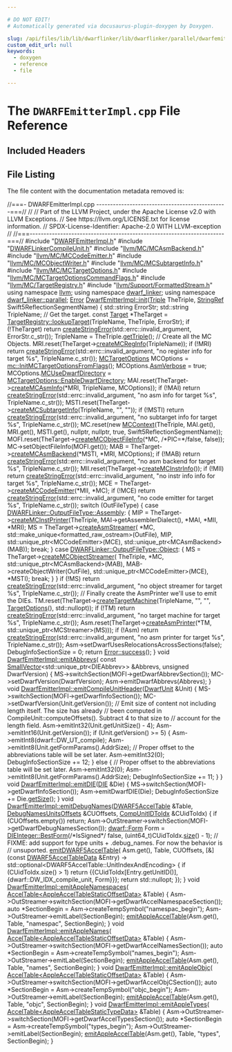 ```yaml
---

# DO NOT EDIT!
# Automatically generated via docusaurus-plugin-doxygen by Doxygen.

slug: /api/files/lib/lib/dwarflinker/lib/dwarflinker/parallel/dwarfemitterimpl-cpp
custom_edit_url: null
keywords:
  - doxygen
  - reference
  - file

---
```





# The `DWARFEmitterImpl.cpp` File Reference

<DoxygenPage pluginConfig={pluginConfig}>



## Included Headers

<IncludesList>
<IncludesListItem
  filePath="DWARFEmitterImpl.h"
  permalink="/docs/api/files/lib/lib/dwarflinker/lib/dwarflinker/parallel/dwarfemitterimpl-h"
  isLocal="true" />
<IncludesListItem
  filePath="DWARFLinkerCompileUnit.h"
  permalink="/docs/api/files/lib/lib/dwarflinker/lib/dwarflinker/parallel/dwarflinkercompileunit-h"
  isLocal="true" />
<IncludesListItem
  filePath="llvm/MC/MCAsmBackend.h"
  permalink="/docs/api/files/include/include/llvm/include/llvm/mc/mcasmbackend-h"
  isLocal="true" />
<IncludesListItem
  filePath="llvm/MC/MCCodeEmitter.h"
  permalink="/docs/api/files/include/include/llvm/include/llvm/mc/mccodeemitter-h"
  isLocal="true" />
<IncludesListItem
  filePath="llvm/MC/MCObjectWriter.h"
  permalink="/docs/api/files/include/include/llvm/include/llvm/mc/mcobjectwriter-h"
  isLocal="true" />
<IncludesListItem
  filePath="llvm/MC/MCSubtargetInfo.h"
  permalink="/docs/api/files/include/include/llvm/include/llvm/mc/mcsubtargetinfo-h"
  isLocal="true" />
<IncludesListItem
  filePath="llvm/MC/MCTargetOptions.h"
  permalink="/docs/api/files/include/include/llvm/include/llvm/mc/mctargetoptions-h"
  isLocal="true" />
<IncludesListItem
  filePath="llvm/MC/MCTargetOptionsCommandFlags.h"
  permalink="/docs/api/files/include/include/llvm/include/llvm/mc/mctargetoptionscommandflags-h"
  isLocal="true" />
<IncludesListItem
  filePath="llvm/MC/TargetRegistry.h"
  permalink="/docs/api/files/include/include/llvm/include/llvm/mc/targetregistry-h"
  isLocal="true" />
<IncludesListItem
  filePath="llvm/Support/FormattedStream.h"
  permalink="/docs/api/files/include/include/llvm/include/llvm/support/formattedstream-h"
  isLocal="true" />
</IncludesList>


## File Listing

The file content with the documentation metadata removed is:

<ProgramListing>

<Link id="l00001" /><CodeLine lineNumber="1"><Highlight kind="comment">//===- DWARFEmitterImpl.cpp -----------------------------------------------===//</Highlight><Highlight kind="normal"></Highlight></CodeLine>
<Link id="l00002" /><CodeLine lineNumber="2"><Highlight kind="normal"></Highlight><Highlight kind="comment">//</Highlight><Highlight kind="normal"></Highlight></CodeLine>
<Link id="l00003" /><CodeLine lineNumber="3"><Highlight kind="normal"></Highlight><Highlight kind="comment">// Part of the LLVM Project, under the Apache License v2.0 with LLVM Exceptions.</Highlight><Highlight kind="normal"></Highlight></CodeLine>
<Link id="l00004" /><CodeLine lineNumber="4"><Highlight kind="normal"></Highlight><Highlight kind="comment">// See https://llvm.org/LICENSE.txt for license information.</Highlight><Highlight kind="normal"></Highlight></CodeLine>
<Link id="l00005" /><CodeLine lineNumber="5"><Highlight kind="normal"></Highlight><Highlight kind="comment">// SPDX-License-Identifier: Apache-2.0 WITH LLVM-exception</Highlight><Highlight kind="normal"></Highlight></CodeLine>
<Link id="l00006" /><CodeLine lineNumber="6"><Highlight kind="normal"></Highlight><Highlight kind="comment">//</Highlight><Highlight kind="normal"></Highlight></CodeLine>
<Link id="l00007" /><CodeLine lineNumber="7"><Highlight kind="normal"></Highlight><Highlight kind="comment">//===----------------------------------------------------------------------===//</Highlight><Highlight kind="normal"></Highlight></CodeLine>
<Link id="l00008" /><CodeLine lineNumber="8"><Highlight kind="normal"></Highlight></CodeLine>
<Link id="l00009" /><CodeLine lineNumber="9"><Highlight kind="normal"></Highlight><Highlight kind="preprocessor">#include &quot;<a href="/docs/api/files/lib/lib/dwarflinker/lib/dwarflinker/parallel/dwarfemitterimpl-h">DWARFEmitterImpl.h</a>&quot;</Highlight><Highlight kind="normal"></Highlight></CodeLine>
<Link id="l00010" /><CodeLine lineNumber="10"><Highlight kind="normal"></Highlight><Highlight kind="preprocessor">#include &quot;<a href="/docs/api/files/lib/lib/dwarflinker/lib/dwarflinker/parallel/dwarflinkercompileunit-h">DWARFLinkerCompileUnit.h</a>&quot;</Highlight><Highlight kind="normal"></Highlight></CodeLine>
<Link id="l00011" /><CodeLine lineNumber="11"><Highlight kind="normal"></Highlight><Highlight kind="preprocessor">#include &quot;<a href="/docs/api/files/include/include/llvm/include/llvm/mc/mcasmbackend-h">llvm/MC/MCAsmBackend.h</a>&quot;</Highlight><Highlight kind="normal"></Highlight></CodeLine>
<Link id="l00012" /><CodeLine lineNumber="12"><Highlight kind="normal"></Highlight><Highlight kind="preprocessor">#include &quot;<a href="/docs/api/files/include/include/llvm/include/llvm/mc/mccodeemitter-h">llvm/MC/MCCodeEmitter.h</a>&quot;</Highlight><Highlight kind="normal"></Highlight></CodeLine>
<Link id="l00013" /><CodeLine lineNumber="13"><Highlight kind="normal"></Highlight><Highlight kind="preprocessor">#include &quot;<a href="/docs/api/files/include/include/llvm/include/llvm/mc/mcobjectwriter-h">llvm/MC/MCObjectWriter.h</a>&quot;</Highlight><Highlight kind="normal"></Highlight></CodeLine>
<Link id="l00014" /><CodeLine lineNumber="14"><Highlight kind="normal"></Highlight><Highlight kind="preprocessor">#include &quot;<a href="/docs/api/files/include/include/llvm/include/llvm/mc/mcsubtargetinfo-h">llvm/MC/MCSubtargetInfo.h</a>&quot;</Highlight><Highlight kind="normal"></Highlight></CodeLine>
<Link id="l00015" /><CodeLine lineNumber="15"><Highlight kind="normal"></Highlight><Highlight kind="preprocessor">#include &quot;<a href="/docs/api/files/include/include/llvm/include/llvm/mc/mctargetoptions-h">llvm/MC/MCTargetOptions.h</a>&quot;</Highlight><Highlight kind="normal"></Highlight></CodeLine>
<Link id="l00016" /><CodeLine lineNumber="16"><Highlight kind="normal"></Highlight><Highlight kind="preprocessor">#include &quot;<a href="/docs/api/files/include/include/llvm/include/llvm/mc/mctargetoptionscommandflags-h">llvm/MC/MCTargetOptionsCommandFlags.h</a>&quot;</Highlight><Highlight kind="normal"></Highlight></CodeLine>
<Link id="l00017" /><CodeLine lineNumber="17"><Highlight kind="normal"></Highlight><Highlight kind="preprocessor">#include &quot;<a href="/docs/api/files/include/include/llvm/include/llvm/mc/targetregistry-h">llvm/MC/TargetRegistry.h</a>&quot;</Highlight><Highlight kind="normal"></Highlight></CodeLine>
<Link id="l00018" /><CodeLine lineNumber="18"><Highlight kind="normal"></Highlight><Highlight kind="preprocessor">#include &quot;<a href="/docs/api/files/include/include/llvm/include/llvm/support/formattedstream-h">llvm/Support/FormattedStream.h</a>&quot;</Highlight><Highlight kind="normal"></Highlight></CodeLine>
<Link id="l00019" /><CodeLine lineNumber="19"><Highlight kind="normal"></Highlight></CodeLine>
<Link id="l00020" /><CodeLine lineNumber="20"><Highlight kind="normal"></Highlight><Highlight kind="keyword">using namespace </Highlight><Highlight kind="normal"><a href="/docs/api/namespaces/llvm">llvm</a>;</Highlight></CodeLine>
<Link id="l00021" /><CodeLine lineNumber="21"><Highlight kind="normal"></Highlight><Highlight kind="keyword">using namespace </Highlight><Highlight kind="normal"><a href="/docs/api/namespaces/llvm/dwarf-linker">dwarf&#95;linker</a>;</Highlight></CodeLine>
<Link id="l00022" /><CodeLine lineNumber="22"><Highlight kind="normal"></Highlight><Highlight kind="keyword">using namespace </Highlight><Highlight kind="normal"><a href="/docs/api/namespaces/llvm/dwarf-linker/parallel">dwarf&#95;linker::parallel</a>;</Highlight></CodeLine>
<Link id="l00023" /><CodeLine lineNumber="23"><Highlight kind="normal"></Highlight></CodeLine>
<Link id="l00024" /><CodeLine lineNumber="24" lineLink="/docs/api/classes/llvm/dwarf-linker/parallel/dwarfemitterimpl/#a66fa607c96a11d3a9e973d33e733ac37"><Highlight kind="normal"><a href="/docs/api/classes/llvm/error">Error</a> <a href="/docs/api/classes/llvm/dwarf-linker/parallel/dwarfemitterimpl/#a66fa607c96a11d3a9e973d33e733ac37">DwarfEmitterImpl::init</a>(<a href="/docs/api/classes/llvm/triple">Triple</a> TheTriple,</Highlight></CodeLine>
<Link id="l00025" /><CodeLine lineNumber="25"><Highlight kind="normal">                             <a href="/docs/api/classes/llvm/stringref">StringRef</a> Swift5ReflectionSegmentName) &#123;</Highlight></CodeLine>
<Link id="l00026" /><CodeLine lineNumber="26"><Highlight kind="normal">  std::string ErrorStr;</Highlight></CodeLine>
<Link id="l00027" /><CodeLine lineNumber="27"><Highlight kind="normal">  std::string TripleName;</Highlight></CodeLine>
<Link id="l00028" /><CodeLine lineNumber="28"><Highlight kind="normal"></Highlight></CodeLine>
<Link id="l00029" /><CodeLine lineNumber="29"><Highlight kind="normal">  </Highlight><Highlight kind="comment">// Get the target.</Highlight><Highlight kind="normal"></Highlight></CodeLine>
<Link id="l00030" /><CodeLine lineNumber="30"><Highlight kind="normal">  </Highlight><Highlight kind="keyword">const</Highlight><Highlight kind="normal"> <a href="/docs/api/classes/llvm/target">Target</a> &#42;TheTarget =</Highlight></CodeLine>
<Link id="l00031" /><CodeLine lineNumber="31"><Highlight kind="normal">      <a href="/docs/api/structs/llvm/targetregistry/#a85a69009ec328d5835241f56fb62cc6d">TargetRegistry::lookupTarget</a>(TripleName, TheTriple, ErrorStr);</Highlight></CodeLine>
<Link id="l00032" /><CodeLine lineNumber="32"><Highlight kind="normal">  </Highlight><Highlight kind="keywordflow">if</Highlight><Highlight kind="normal"> (!TheTarget)</Highlight></CodeLine>
<Link id="l00033" /><CodeLine lineNumber="33"><Highlight kind="normal">    </Highlight><Highlight kind="keywordflow">return</Highlight><Highlight kind="normal"> <a href="/docs/api/namespaces/llvm/#a4d2fd926089a58d482fb67a362e11bad">createStringError</a>(std::errc::invalid&#95;argument, ErrorStr.c&#95;str());</Highlight></CodeLine>
<Link id="l00034" /><CodeLine lineNumber="34"><Highlight kind="normal">  TripleName = TheTriple.<a href="/docs/api/classes/llvm/triple/#a7bc9985614536143e793244dfb66028c">getTriple</a>();</Highlight></CodeLine>
<Link id="l00035" /><CodeLine lineNumber="35"><Highlight kind="normal"></Highlight></CodeLine>
<Link id="l00036" /><CodeLine lineNumber="36"><Highlight kind="normal">  </Highlight><Highlight kind="comment">// Create all the MC Objects.</Highlight><Highlight kind="normal"></Highlight></CodeLine>
<Link id="l00037" /><CodeLine lineNumber="37"><Highlight kind="normal">  MRI.reset(TheTarget-&gt;<a href="/docs/api/classes/llvm/target/#a7291082412f4df3356f434aac4685911">createMCRegInfo</a>(TripleName));</Highlight></CodeLine>
<Link id="l00038" /><CodeLine lineNumber="38"><Highlight kind="normal">  </Highlight><Highlight kind="keywordflow">if</Highlight><Highlight kind="normal"> (!MRI)</Highlight></CodeLine>
<Link id="l00039" /><CodeLine lineNumber="39"><Highlight kind="normal">    </Highlight><Highlight kind="keywordflow">return</Highlight><Highlight kind="normal"> <a href="/docs/api/namespaces/llvm/#a4d2fd926089a58d482fb67a362e11bad">createStringError</a>(std::errc::invalid&#95;argument,</Highlight></CodeLine>
<Link id="l00040" /><CodeLine lineNumber="40"><Highlight kind="normal">                             </Highlight><Highlight kind="stringliteral">&quot;no register info for target %s&quot;</Highlight><Highlight kind="normal">,</Highlight></CodeLine>
<Link id="l00041" /><CodeLine lineNumber="41"><Highlight kind="normal">                             TripleName.c&#95;str());</Highlight></CodeLine>
<Link id="l00042" /><CodeLine lineNumber="42"><Highlight kind="normal"></Highlight></CodeLine>
<Link id="l00043" /><CodeLine lineNumber="43"><Highlight kind="normal">  <a href="/docs/api/classes/llvm/mctargetoptions">MCTargetOptions</a> MCOptions = <a href="/docs/api/namespaces/llvm/mc/#a40c84135f8f6afce28578f48f4b2cb15">mc::InitMCTargetOptionsFromFlags</a>();</Highlight></CodeLine>
<Link id="l00044" /><CodeLine lineNumber="44"><Highlight kind="normal">  MCOptions.<a href="/docs/api/classes/llvm/mctargetoptions/#a192e9c2a63352ff1000ebe757e5b1f12">AsmVerbose</a> = </Highlight><Highlight kind="keyword">true</Highlight><Highlight kind="normal">;</Highlight></CodeLine>
<Link id="l00045" /><CodeLine lineNumber="45"><Highlight kind="normal">  MCOptions.<a href="/docs/api/classes/llvm/mctargetoptions/#a2ebf0d418b7b9e095f2fea195ca3647e">MCUseDwarfDirectory</a> = <a href="/docs/api/classes/llvm/mctargetoptions/#a465c716319177c7bd66f91856de9b950a0ad3dcce4e7f9e1fa609ed0c529aba6d">MCTargetOptions::EnableDwarfDirectory</a>;</Highlight></CodeLine>
<Link id="l00046" /><CodeLine lineNumber="46"><Highlight kind="normal">  MAI.reset(TheTarget-&gt;<a href="/docs/api/classes/llvm/target/#a9a65dcb8a1d47b55360f95a575dedb62">createMCAsmInfo</a>(&#42;MRI, TripleName, MCOptions));</Highlight></CodeLine>
<Link id="l00047" /><CodeLine lineNumber="47"><Highlight kind="normal">  </Highlight><Highlight kind="keywordflow">if</Highlight><Highlight kind="normal"> (!MAI)</Highlight></CodeLine>
<Link id="l00048" /><CodeLine lineNumber="48"><Highlight kind="normal">    </Highlight><Highlight kind="keywordflow">return</Highlight><Highlight kind="normal"> <a href="/docs/api/namespaces/llvm/#a4d2fd926089a58d482fb67a362e11bad">createStringError</a>(std::errc::invalid&#95;argument,</Highlight></CodeLine>
<Link id="l00049" /><CodeLine lineNumber="49"><Highlight kind="normal">                             </Highlight><Highlight kind="stringliteral">&quot;no asm info for target %s&quot;</Highlight><Highlight kind="normal">, TripleName.c&#95;str());</Highlight></CodeLine>
<Link id="l00050" /><CodeLine lineNumber="50"><Highlight kind="normal"></Highlight></CodeLine>
<Link id="l00051" /><CodeLine lineNumber="51"><Highlight kind="normal">  MSTI.reset(TheTarget-&gt;<a href="/docs/api/classes/llvm/target/#a3b11020c76ae0245d4aee684528e8a73">createMCSubtargetInfo</a>(TripleName, </Highlight><Highlight kind="stringliteral">&quot;&quot;</Highlight><Highlight kind="normal">, </Highlight><Highlight kind="stringliteral">&quot;&quot;</Highlight><Highlight kind="normal">));</Highlight></CodeLine>
<Link id="l00052" /><CodeLine lineNumber="52"><Highlight kind="normal">  </Highlight><Highlight kind="keywordflow">if</Highlight><Highlight kind="normal"> (!MSTI)</Highlight></CodeLine>
<Link id="l00053" /><CodeLine lineNumber="53"><Highlight kind="normal">    </Highlight><Highlight kind="keywordflow">return</Highlight><Highlight kind="normal"> <a href="/docs/api/namespaces/llvm/#a4d2fd926089a58d482fb67a362e11bad">createStringError</a>(std::errc::invalid&#95;argument,</Highlight></CodeLine>
<Link id="l00054" /><CodeLine lineNumber="54"><Highlight kind="normal">                             </Highlight><Highlight kind="stringliteral">&quot;no subtarget info for target %s&quot;</Highlight><Highlight kind="normal">,</Highlight></CodeLine>
<Link id="l00055" /><CodeLine lineNumber="55"><Highlight kind="normal">                             TripleName.c&#95;str());</Highlight></CodeLine>
<Link id="l00056" /><CodeLine lineNumber="56"><Highlight kind="normal"></Highlight></CodeLine>
<Link id="l00057" /><CodeLine lineNumber="57"><Highlight kind="normal">  MC.reset(</Highlight><Highlight kind="keyword">new</Highlight><Highlight kind="normal"> <a href="/docs/api/classes/llvm/mccontext">MCContext</a>(TheTriple, MAI.get(), MRI.get(), MSTI.get(), </Highlight><Highlight kind="keyword">nullptr</Highlight><Highlight kind="normal">,</Highlight></CodeLine>
<Link id="l00058" /><CodeLine lineNumber="58"><Highlight kind="normal">                         </Highlight><Highlight kind="keyword">nullptr</Highlight><Highlight kind="normal">, </Highlight><Highlight kind="keyword">true</Highlight><Highlight kind="normal">, Swift5ReflectionSegmentName));</Highlight></CodeLine>
<Link id="l00059" /><CodeLine lineNumber="59"><Highlight kind="normal">  MOFI.reset(TheTarget-&gt;<a href="/docs/api/classes/llvm/target/#a34b1bcd57f9c18a520b55819365ea9bb">createMCObjectFileInfo</a>(&#42;MC, </Highlight><Highlight kind="comment">/&#42;PIC=&#42;/</Highlight><Highlight kind="keyword">false</Highlight><Highlight kind="normal">, </Highlight><Highlight kind="keyword">false</Highlight><Highlight kind="normal">));</Highlight></CodeLine>
<Link id="l00060" /><CodeLine lineNumber="60"><Highlight kind="normal">  MC-&gt;setObjectFileInfo(MOFI.get());</Highlight></CodeLine>
<Link id="l00061" /><CodeLine lineNumber="61"><Highlight kind="normal"></Highlight></CodeLine>
<Link id="l00062" /><CodeLine lineNumber="62"><Highlight kind="normal">  MAB = TheTarget-&gt;<a href="/docs/api/classes/llvm/target/#a4c0bf2185facd6d2d548d7a5b8a68201">createMCAsmBackend</a>(&#42;MSTI, &#42;MRI, MCOptions);</Highlight></CodeLine>
<Link id="l00063" /><CodeLine lineNumber="63"><Highlight kind="normal">  </Highlight><Highlight kind="keywordflow">if</Highlight><Highlight kind="normal"> (!MAB)</Highlight></CodeLine>
<Link id="l00064" /><CodeLine lineNumber="64"><Highlight kind="normal">    </Highlight><Highlight kind="keywordflow">return</Highlight><Highlight kind="normal"> <a href="/docs/api/namespaces/llvm/#a4d2fd926089a58d482fb67a362e11bad">createStringError</a>(std::errc::invalid&#95;argument,</Highlight></CodeLine>
<Link id="l00065" /><CodeLine lineNumber="65"><Highlight kind="normal">                             </Highlight><Highlight kind="stringliteral">&quot;no asm backend for target %s&quot;</Highlight><Highlight kind="normal">,</Highlight></CodeLine>
<Link id="l00066" /><CodeLine lineNumber="66"><Highlight kind="normal">                             TripleName.c&#95;str());</Highlight></CodeLine>
<Link id="l00067" /><CodeLine lineNumber="67"><Highlight kind="normal"></Highlight></CodeLine>
<Link id="l00068" /><CodeLine lineNumber="68"><Highlight kind="normal">  MII.reset(TheTarget-&gt;<a href="/docs/api/classes/llvm/target/#afbeb195717f888bfc2ba9f54e9623bae">createMCInstrInfo</a>());</Highlight></CodeLine>
<Link id="l00069" /><CodeLine lineNumber="69"><Highlight kind="normal">  </Highlight><Highlight kind="keywordflow">if</Highlight><Highlight kind="normal"> (!MII)</Highlight></CodeLine>
<Link id="l00070" /><CodeLine lineNumber="70"><Highlight kind="normal">    </Highlight><Highlight kind="keywordflow">return</Highlight><Highlight kind="normal"> <a href="/docs/api/namespaces/llvm/#a4d2fd926089a58d482fb67a362e11bad">createStringError</a>(std::errc::invalid&#95;argument,</Highlight></CodeLine>
<Link id="l00071" /><CodeLine lineNumber="71"><Highlight kind="normal">                             </Highlight><Highlight kind="stringliteral">&quot;no instr info info for target %s&quot;</Highlight><Highlight kind="normal">,</Highlight></CodeLine>
<Link id="l00072" /><CodeLine lineNumber="72"><Highlight kind="normal">                             TripleName.c&#95;str());</Highlight></CodeLine>
<Link id="l00073" /><CodeLine lineNumber="73"><Highlight kind="normal"></Highlight></CodeLine>
<Link id="l00074" /><CodeLine lineNumber="74"><Highlight kind="normal">  MCE = TheTarget-&gt;<a href="/docs/api/classes/llvm/target/#a305a6e954c6b56c92ad0761f4ec1fa55">createMCCodeEmitter</a>(&#42;MII, &#42;MC);</Highlight></CodeLine>
<Link id="l00075" /><CodeLine lineNumber="75"><Highlight kind="normal">  </Highlight><Highlight kind="keywordflow">if</Highlight><Highlight kind="normal"> (!MCE)</Highlight></CodeLine>
<Link id="l00076" /><CodeLine lineNumber="76"><Highlight kind="normal">    </Highlight><Highlight kind="keywordflow">return</Highlight><Highlight kind="normal"> <a href="/docs/api/namespaces/llvm/#a4d2fd926089a58d482fb67a362e11bad">createStringError</a>(std::errc::invalid&#95;argument,</Highlight></CodeLine>
<Link id="l00077" /><CodeLine lineNumber="77"><Highlight kind="normal">                             </Highlight><Highlight kind="stringliteral">&quot;no code emitter for target %s&quot;</Highlight><Highlight kind="normal">,</Highlight></CodeLine>
<Link id="l00078" /><CodeLine lineNumber="78"><Highlight kind="normal">                             TripleName.c&#95;str());</Highlight></CodeLine>
<Link id="l00079" /><CodeLine lineNumber="79"><Highlight kind="normal"></Highlight></CodeLine>
<Link id="l00080" /><CodeLine lineNumber="80"><Highlight kind="normal">  </Highlight><Highlight kind="keywordflow">switch</Highlight><Highlight kind="normal"> (OutFileType) &#123;</Highlight></CodeLine>
<Link id="l00081" /><CodeLine lineNumber="81"><Highlight kind="normal">  </Highlight><Highlight kind="keywordflow">case</Highlight><Highlight kind="normal"> <a href="/docs/api/classes/llvm/dwarf-linker/dwarflinkerbase/#aba62c3e12b7c341d64f21e98325f4082ad75c45e11c8aeb13494dba59a388a164">DWARFLinker::OutputFileType::Assembly</a>: &#123;</Highlight></CodeLine>
<Link id="l00082" /><CodeLine lineNumber="82"><Highlight kind="normal">    MIP = TheTarget-&gt;<a href="/docs/api/classes/llvm/target/#a9aecbb4df7336a0a60255508e24e93d3">createMCInstPrinter</a>(TheTriple, MAI-&gt;getAssemblerDialect(),</Highlight></CodeLine>
<Link id="l00083" /><CodeLine lineNumber="83"><Highlight kind="normal">                                         &#42;MAI, &#42;MII, &#42;MRI);</Highlight></CodeLine>
<Link id="l00084" /><CodeLine lineNumber="84"><Highlight kind="normal">    MS = TheTarget-&gt;<a href="/docs/api/classes/llvm/target/#aef9d1d02691bc877336d27be1c71a1c6">createAsmStreamer</a>(</Highlight></CodeLine>
<Link id="l00085" /><CodeLine lineNumber="85"><Highlight kind="normal">        &#42;MC, std::make&#95;unique&lt;formatted&#95;raw&#95;ostream&gt;(OutFile), MIP,</Highlight></CodeLine>
<Link id="l00086" /><CodeLine lineNumber="86"><Highlight kind="normal">        std::unique&#95;ptr&lt;MCCodeEmitter&gt;(MCE),</Highlight></CodeLine>
<Link id="l00087" /><CodeLine lineNumber="87"><Highlight kind="normal">        std::unique&#95;ptr&lt;MCAsmBackend&gt;(MAB));</Highlight></CodeLine>
<Link id="l00088" /><CodeLine lineNumber="88"><Highlight kind="normal">    </Highlight><Highlight kind="keywordflow">break</Highlight><Highlight kind="normal">;</Highlight></CodeLine>
<Link id="l00089" /><CodeLine lineNumber="89"><Highlight kind="normal">  &#125;</Highlight></CodeLine>
<Link id="l00090" /><CodeLine lineNumber="90"><Highlight kind="normal">  </Highlight><Highlight kind="keywordflow">case</Highlight><Highlight kind="normal"> <a href="/docs/api/classes/llvm/dwarf-linker/dwarflinkerbase/#aba62c3e12b7c341d64f21e98325f4082a497031794414a552435f90151ac3b54b">DWARFLinker::OutputFileType::Object</a>: &#123;</Highlight></CodeLine>
<Link id="l00091" /><CodeLine lineNumber="91"><Highlight kind="normal">    MS = TheTarget-&gt;<a href="/docs/api/classes/llvm/target/#a7c1c0e56c4d13dab0c027120fadcafe7">createMCObjectStreamer</a>(</Highlight></CodeLine>
<Link id="l00092" /><CodeLine lineNumber="92"><Highlight kind="normal">        TheTriple, &#42;MC, std::unique&#95;ptr&lt;MCAsmBackend&gt;(MAB),</Highlight></CodeLine>
<Link id="l00093" /><CodeLine lineNumber="93"><Highlight kind="normal">        MAB-&gt;createObjectWriter(OutFile), std::unique&#95;ptr&lt;MCCodeEmitter&gt;(MCE),</Highlight></CodeLine>
<Link id="l00094" /><CodeLine lineNumber="94"><Highlight kind="normal">        &#42;MSTI);</Highlight></CodeLine>
<Link id="l00095" /><CodeLine lineNumber="95"><Highlight kind="normal">    </Highlight><Highlight kind="keywordflow">break</Highlight><Highlight kind="normal">;</Highlight></CodeLine>
<Link id="l00096" /><CodeLine lineNumber="96"><Highlight kind="normal">  &#125;</Highlight></CodeLine>
<Link id="l00097" /><CodeLine lineNumber="97"><Highlight kind="normal">  &#125;</Highlight></CodeLine>
<Link id="l00098" /><CodeLine lineNumber="98"><Highlight kind="normal"></Highlight></CodeLine>
<Link id="l00099" /><CodeLine lineNumber="99"><Highlight kind="normal">  </Highlight><Highlight kind="keywordflow">if</Highlight><Highlight kind="normal"> (!MS)</Highlight></CodeLine>
<Link id="l00100" /><CodeLine lineNumber="100"><Highlight kind="normal">    </Highlight><Highlight kind="keywordflow">return</Highlight><Highlight kind="normal"> <a href="/docs/api/namespaces/llvm/#a4d2fd926089a58d482fb67a362e11bad">createStringError</a>(std::errc::invalid&#95;argument,</Highlight></CodeLine>
<Link id="l00101" /><CodeLine lineNumber="101"><Highlight kind="normal">                             </Highlight><Highlight kind="stringliteral">&quot;no object streamer for target %s&quot;</Highlight><Highlight kind="normal">,</Highlight></CodeLine>
<Link id="l00102" /><CodeLine lineNumber="102"><Highlight kind="normal">                             TripleName.c&#95;str());</Highlight></CodeLine>
<Link id="l00103" /><CodeLine lineNumber="103"><Highlight kind="normal"></Highlight></CodeLine>
<Link id="l00104" /><CodeLine lineNumber="104"><Highlight kind="normal">  </Highlight><Highlight kind="comment">// Finally create the AsmPrinter we&#39;ll use to emit the DIEs.</Highlight><Highlight kind="normal"></Highlight></CodeLine>
<Link id="l00105" /><CodeLine lineNumber="105"><Highlight kind="normal">  TM.reset(TheTarget-&gt;<a href="/docs/api/classes/llvm/target/#a97b31e68ba164458a37e49e7d1053fc1">createTargetMachine</a>(TripleName, </Highlight><Highlight kind="stringliteral">&quot;&quot;</Highlight><Highlight kind="normal">, </Highlight><Highlight kind="stringliteral">&quot;&quot;</Highlight><Highlight kind="normal">, <a href="/docs/api/classes/llvm/targetoptions">TargetOptions</a>(),</Highlight></CodeLine>
<Link id="l00106" /><CodeLine lineNumber="106"><Highlight kind="normal">                                          std::nullopt));</Highlight></CodeLine>
<Link id="l00107" /><CodeLine lineNumber="107"><Highlight kind="normal">  </Highlight><Highlight kind="keywordflow">if</Highlight><Highlight kind="normal"> (!TM)</Highlight></CodeLine>
<Link id="l00108" /><CodeLine lineNumber="108"><Highlight kind="normal">    </Highlight><Highlight kind="keywordflow">return</Highlight><Highlight kind="normal"> <a href="/docs/api/namespaces/llvm/#a4d2fd926089a58d482fb67a362e11bad">createStringError</a>(std::errc::invalid&#95;argument,</Highlight></CodeLine>
<Link id="l00109" /><CodeLine lineNumber="109"><Highlight kind="normal">                             </Highlight><Highlight kind="stringliteral">&quot;no target machine for target %s&quot;</Highlight><Highlight kind="normal">,</Highlight></CodeLine>
<Link id="l00110" /><CodeLine lineNumber="110"><Highlight kind="normal">                             TripleName.c&#95;str());</Highlight></CodeLine>
<Link id="l00111" /><CodeLine lineNumber="111"><Highlight kind="normal"></Highlight></CodeLine>
<Link id="l00112" /><CodeLine lineNumber="112"><Highlight kind="normal">  Asm.reset(TheTarget-&gt;<a href="/docs/api/classes/llvm/target/#af99edadf5e6ea4da9f9d4b92567b8767">createAsmPrinter</a>(&#42;TM, std::unique&#95;ptr&lt;MCStreamer&gt;(MS)));</Highlight></CodeLine>
<Link id="l00113" /><CodeLine lineNumber="113"><Highlight kind="normal">  </Highlight><Highlight kind="keywordflow">if</Highlight><Highlight kind="normal"> (!Asm)</Highlight></CodeLine>
<Link id="l00114" /><CodeLine lineNumber="114"><Highlight kind="normal">    </Highlight><Highlight kind="keywordflow">return</Highlight><Highlight kind="normal"> <a href="/docs/api/namespaces/llvm/#a4d2fd926089a58d482fb67a362e11bad">createStringError</a>(std::errc::invalid&#95;argument,</Highlight></CodeLine>
<Link id="l00115" /><CodeLine lineNumber="115"><Highlight kind="normal">                             </Highlight><Highlight kind="stringliteral">&quot;no asm printer for target %s&quot;</Highlight><Highlight kind="normal">,</Highlight></CodeLine>
<Link id="l00116" /><CodeLine lineNumber="116"><Highlight kind="normal">                             TripleName.c&#95;str());</Highlight></CodeLine>
<Link id="l00117" /><CodeLine lineNumber="117"><Highlight kind="normal">  Asm-&gt;setDwarfUsesRelocationsAcrossSections(</Highlight><Highlight kind="keyword">false</Highlight><Highlight kind="normal">);</Highlight></CodeLine>
<Link id="l00118" /><CodeLine lineNumber="118"><Highlight kind="normal"></Highlight></CodeLine>
<Link id="l00119" /><CodeLine lineNumber="119"><Highlight kind="normal">  DebugInfoSectionSize = 0;</Highlight></CodeLine>
<Link id="l00120" /><CodeLine lineNumber="120"><Highlight kind="normal"></Highlight></CodeLine>
<Link id="l00121" /><CodeLine lineNumber="121"><Highlight kind="normal">  </Highlight><Highlight kind="keywordflow">return</Highlight><Highlight kind="normal"> <a href="/docs/api/classes/llvm/error/#a4dfd0813c3d0e0a30439b5a3e9196b59">Error::success</a>();</Highlight></CodeLine>
<Link id="l00122" /><CodeLine lineNumber="122"><Highlight kind="normal">&#125;</Highlight></CodeLine>
<Link id="l00123" /><CodeLine lineNumber="123"><Highlight kind="normal"></Highlight></CodeLine>
<Link id="l00124" /><CodeLine lineNumber="124" lineLink="/docs/api/classes/llvm/dwarf-linker/parallel/dwarfemitterimpl/#a937f56a8a0d470d5975028f545827f30"><Highlight kind="normal"></Highlight><Highlight kind="keywordtype">void</Highlight><Highlight kind="normal"> <a href="/docs/api/classes/llvm/dwarf-linker/parallel/dwarfemitterimpl/#a937f56a8a0d470d5975028f545827f30">DwarfEmitterImpl::emitAbbrevs</a>(</Highlight></CodeLine>
<Link id="l00125" /><CodeLine lineNumber="125"><Highlight kind="normal">    </Highlight><Highlight kind="keyword">const</Highlight><Highlight kind="normal"> <a href="/docs/api/classes/llvm/smallvector">SmallVector</a>&lt;std::unique&#95;ptr&lt;DIEAbbrev&gt;&gt; &amp;Abbrevs,</Highlight></CodeLine>
<Link id="l00126" /><CodeLine lineNumber="126"><Highlight kind="normal">    </Highlight><Highlight kind="keywordtype">unsigned</Highlight><Highlight kind="normal"> DwarfVersion) &#123;</Highlight></CodeLine>
<Link id="l00127" /><CodeLine lineNumber="127"><Highlight kind="normal">  MS-&gt;switchSection(MOFI-&gt;getDwarfAbbrevSection());</Highlight></CodeLine>
<Link id="l00128" /><CodeLine lineNumber="128"><Highlight kind="normal">  MC-&gt;setDwarfVersion(DwarfVersion);</Highlight></CodeLine>
<Link id="l00129" /><CodeLine lineNumber="129"><Highlight kind="normal">  Asm-&gt;emitDwarfAbbrevs(Abbrevs);</Highlight></CodeLine>
<Link id="l00130" /><CodeLine lineNumber="130"><Highlight kind="normal">&#125;</Highlight></CodeLine>
<Link id="l00131" /><CodeLine lineNumber="131"><Highlight kind="normal"></Highlight></CodeLine>
<Link id="l00132" /><CodeLine lineNumber="132" lineLink="/docs/api/classes/llvm/dwarf-linker/parallel/dwarfemitterimpl/#a33e9eb0eeafe2fb7ba03fb0da1ae35cf"><Highlight kind="normal"></Highlight><Highlight kind="keywordtype">void</Highlight><Highlight kind="normal"> <a href="/docs/api/classes/llvm/dwarf-linker/parallel/dwarfemitterimpl/#a33e9eb0eeafe2fb7ba03fb0da1ae35cf">DwarfEmitterImpl::emitCompileUnitHeader</a>(<a href="/docs/api/classes/llvm/dwarf-linker/parallel/dwarfunit">DwarfUnit</a> &amp;Unit) &#123;</Highlight></CodeLine>
<Link id="l00133" /><CodeLine lineNumber="133"><Highlight kind="normal">  MS-&gt;switchSection(MOFI-&gt;getDwarfInfoSection());</Highlight></CodeLine>
<Link id="l00134" /><CodeLine lineNumber="134"><Highlight kind="normal">  MC-&gt;setDwarfVersion(Unit.getVersion());</Highlight></CodeLine>
<Link id="l00135" /><CodeLine lineNumber="135"><Highlight kind="normal"></Highlight></CodeLine>
<Link id="l00136" /><CodeLine lineNumber="136"><Highlight kind="normal">  </Highlight><Highlight kind="comment">// Emit size of content not including length itself. The size has already</Highlight><Highlight kind="normal"></Highlight></CodeLine>
<Link id="l00137" /><CodeLine lineNumber="137"><Highlight kind="normal">  </Highlight><Highlight kind="comment">// been computed in CompileUnit::computeOffsets(). Subtract 4 to that size to</Highlight><Highlight kind="normal"></Highlight></CodeLine>
<Link id="l00138" /><CodeLine lineNumber="138"><Highlight kind="normal">  </Highlight><Highlight kind="comment">// account for the length field.</Highlight><Highlight kind="normal"></Highlight></CodeLine>
<Link id="l00139" /><CodeLine lineNumber="139"><Highlight kind="normal">  Asm-&gt;emitInt32(Unit.getUnitSize() - 4);</Highlight></CodeLine>
<Link id="l00140" /><CodeLine lineNumber="140"><Highlight kind="normal">  Asm-&gt;emitInt16(Unit.getVersion());</Highlight></CodeLine>
<Link id="l00141" /><CodeLine lineNumber="141"><Highlight kind="normal"></Highlight></CodeLine>
<Link id="l00142" /><CodeLine lineNumber="142"><Highlight kind="normal">  </Highlight><Highlight kind="keywordflow">if</Highlight><Highlight kind="normal"> (Unit.getVersion() &gt;= 5) &#123;</Highlight></CodeLine>
<Link id="l00143" /><CodeLine lineNumber="143"><Highlight kind="normal">    Asm-&gt;emitInt8(dwarf::DW&#95;UT&#95;compile);</Highlight></CodeLine>
<Link id="l00144" /><CodeLine lineNumber="144"><Highlight kind="normal">    Asm-&gt;emitInt8(Unit.getFormParams().AddrSize);</Highlight></CodeLine>
<Link id="l00145" /><CodeLine lineNumber="145"><Highlight kind="normal">    </Highlight><Highlight kind="comment">// Proper offset to the abbreviations table will be set later.</Highlight><Highlight kind="normal"></Highlight></CodeLine>
<Link id="l00146" /><CodeLine lineNumber="146"><Highlight kind="normal">    Asm-&gt;emitInt32(0);</Highlight></CodeLine>
<Link id="l00147" /><CodeLine lineNumber="147"><Highlight kind="normal">    DebugInfoSectionSize += 12;</Highlight></CodeLine>
<Link id="l00148" /><CodeLine lineNumber="148"><Highlight kind="normal">  &#125; </Highlight><Highlight kind="keywordflow">else</Highlight><Highlight kind="normal"> &#123;</Highlight></CodeLine>
<Link id="l00149" /><CodeLine lineNumber="149"><Highlight kind="normal">    </Highlight><Highlight kind="comment">// Proper offset to the abbreviations table will be set later.</Highlight><Highlight kind="normal"></Highlight></CodeLine>
<Link id="l00150" /><CodeLine lineNumber="150"><Highlight kind="normal">    Asm-&gt;emitInt32(0);</Highlight></CodeLine>
<Link id="l00151" /><CodeLine lineNumber="151"><Highlight kind="normal">    Asm-&gt;emitInt8(Unit.getFormParams().AddrSize);</Highlight></CodeLine>
<Link id="l00152" /><CodeLine lineNumber="152"><Highlight kind="normal">    DebugInfoSectionSize += 11;</Highlight></CodeLine>
<Link id="l00153" /><CodeLine lineNumber="153"><Highlight kind="normal">  &#125;</Highlight></CodeLine>
<Link id="l00154" /><CodeLine lineNumber="154"><Highlight kind="normal">&#125;</Highlight></CodeLine>
<Link id="l00155" /><CodeLine lineNumber="155"><Highlight kind="normal"></Highlight></CodeLine>
<Link id="l00156" /><CodeLine lineNumber="156" lineLink="/docs/api/classes/llvm/dwarf-linker/parallel/dwarfemitterimpl/#ac5ac850992c69e76c0e1d40b83d9b0ff"><Highlight kind="normal"></Highlight><Highlight kind="keywordtype">void</Highlight><Highlight kind="normal"> <a href="/docs/api/classes/llvm/dwarf-linker/parallel/dwarfemitterimpl/#ac5ac850992c69e76c0e1d40b83d9b0ff">DwarfEmitterImpl::emitDIE</a>(<a href="/docs/api/classes/llvm/die">DIE</a> &amp;Die) &#123;</Highlight></CodeLine>
<Link id="l00157" /><CodeLine lineNumber="157"><Highlight kind="normal">  MS-&gt;switchSection(MOFI-&gt;getDwarfInfoSection());</Highlight></CodeLine>
<Link id="l00158" /><CodeLine lineNumber="158"><Highlight kind="normal">  Asm-&gt;emitDwarfDIE(Die);</Highlight></CodeLine>
<Link id="l00159" /><CodeLine lineNumber="159"><Highlight kind="normal">  DebugInfoSectionSize += Die.<a href="/docs/api/classes/llvm/die/#a260b23f8c0c3b34a94b27886008630f9">getSize</a>();</Highlight></CodeLine>
<Link id="l00160" /><CodeLine lineNumber="160"><Highlight kind="normal">&#125;</Highlight></CodeLine>
<Link id="l00161" /><CodeLine lineNumber="161"><Highlight kind="normal"></Highlight></CodeLine>
<Link id="l00162" /><CodeLine lineNumber="162" lineLink="/docs/api/classes/llvm/dwarf-linker/parallel/dwarfemitterimpl/#adfe78bb04af8f68caf49868a303d5175"><Highlight kind="normal"></Highlight><Highlight kind="keywordtype">void</Highlight><Highlight kind="normal"> <a href="/docs/api/classes/llvm/dwarf-linker/parallel/dwarfemitterimpl/#adfe78bb04af8f68caf49868a303d5175">DwarfEmitterImpl::emitDebugNames</a>(<a href="/docs/api/classes/llvm/dwarf5acceltable">DWARF5AccelTable</a> &amp;Table,</Highlight></CodeLine>
<Link id="l00163" /><CodeLine lineNumber="163"><Highlight kind="normal">                                      <a href="/docs/api/namespaces/llvm/dwarf-linker/parallel/#a6c8048488a79170bb4f1c87751d19bbb">DebugNamesUnitsOffsets</a> &amp;CUOffsets,</Highlight></CodeLine>
<Link id="l00164" /><CodeLine lineNumber="164"><Highlight kind="normal">                                      <a href="/docs/api/namespaces/llvm/dwarf-linker/parallel/#add8831ecd792c1a085a12461a0cf680c">CompUnitIDToIdx</a> &amp;CUidToIdx) &#123;</Highlight></CodeLine>
<Link id="l00165" /><CodeLine lineNumber="165"><Highlight kind="normal">  </Highlight><Highlight kind="keywordflow">if</Highlight><Highlight kind="normal"> (CUOffsets.empty())</Highlight></CodeLine>
<Link id="l00166" /><CodeLine lineNumber="166"><Highlight kind="normal">    </Highlight><Highlight kind="keywordflow">return</Highlight><Highlight kind="normal">;</Highlight></CodeLine>
<Link id="l00167" /><CodeLine lineNumber="167"><Highlight kind="normal"></Highlight></CodeLine>
<Link id="l00168" /><CodeLine lineNumber="168"><Highlight kind="normal">  Asm-&gt;OutStreamer-&gt;switchSection(MOFI-&gt;getDwarfDebugNamesSection());</Highlight></CodeLine>
<Link id="l00169" /><CodeLine lineNumber="169"><Highlight kind="normal">  <a href="/docs/api/namespaces/llvm/dwarf/#a6c06a10ffac779879f6b62a1a904517b">dwarf::Form</a> Form =</Highlight></CodeLine>
<Link id="l00170" /><CodeLine lineNumber="170"><Highlight kind="normal">      <a href="/docs/api/classes/llvm/dieinteger/#af397b05376454122495039750b702064">DIEInteger::BestForm</a>(</Highlight><Highlight kind="comment">/&#42;IsSigned&#42;/</Highlight><Highlight kind="normal"> </Highlight><Highlight kind="keyword">false</Highlight><Highlight kind="normal">, (uint64&#95;t)CUidToIdx.<a href="/docs/api/classes/llvm/densemapbase/#a3d95cc2d359b8d9ed5bd9504b44930b5">size</a>() - 1);</Highlight></CodeLine>
<Link id="l00171" /><CodeLine lineNumber="171"><Highlight kind="normal">  </Highlight><Highlight kind="comment">// FIXME: add support for type units + .debug&#95;names. For now the behavior is</Highlight><Highlight kind="normal"></Highlight></CodeLine>
<Link id="l00172" /><CodeLine lineNumber="172"><Highlight kind="normal">  </Highlight><Highlight kind="comment">// unsuported.</Highlight><Highlight kind="normal"></Highlight></CodeLine>
<Link id="l00173" /><CodeLine lineNumber="173"><Highlight kind="normal">  <a href="/docs/api/namespaces/llvm/#ac4372f5cbd92647d1f4f90fcdb8a5474">emitDWARF5AccelTable</a>(</Highlight></CodeLine>
<Link id="l00174" /><CodeLine lineNumber="174"><Highlight kind="normal">      Asm.get(), Table, CUOffsets,</Highlight></CodeLine>
<Link id="l00175" /><CodeLine lineNumber="175"><Highlight kind="normal">      &#91;&amp;&#93;(</Highlight><Highlight kind="keyword">const</Highlight><Highlight kind="normal"> <a href="/docs/api/classes/llvm/dwarf5acceltabledata">DWARF5AccelTableData</a> &amp;Entry)</Highlight></CodeLine>
<Link id="l00176" /><CodeLine lineNumber="176"><Highlight kind="normal">          -&gt; std::optional&lt;DWARF5AccelTable::UnitIndexAndEncoding&gt; &#123;</Highlight></CodeLine>
<Link id="l00177" /><CodeLine lineNumber="177"><Highlight kind="normal">        if (CUidToIdx.size() &gt; 1)</Highlight></CodeLine>
<Link id="l00178" /><CodeLine lineNumber="178"><Highlight kind="normal">          return &#123;&#123;CUidToIdx&#91;Entry.getUnitID()&#93;,</Highlight></CodeLine>
<Link id="l00179" /><CodeLine lineNumber="179"><Highlight kind="normal">                   &#123;dwarf::DW&#95;IDX&#95;compile&#95;unit, Form&#125;&#125;&#125;;</Highlight></CodeLine>
<Link id="l00180" /><CodeLine lineNumber="180"><Highlight kind="normal">        </Highlight><Highlight kind="keywordflow">return</Highlight><Highlight kind="normal"> std::nullopt;</Highlight></CodeLine>
<Link id="l00181" /><CodeLine lineNumber="181"><Highlight kind="normal">      &#125;);</Highlight></CodeLine>
<Link id="l00182" /><CodeLine lineNumber="182"><Highlight kind="normal">&#125;</Highlight></CodeLine>
<Link id="l00183" /><CodeLine lineNumber="183"><Highlight kind="normal"></Highlight></CodeLine>
<Link id="l00184" /><CodeLine lineNumber="184" lineLink="/docs/api/classes/llvm/dwarf-linker/parallel/dwarfemitterimpl/#ad142c7a3266f8cfdb83702dd6d54a81a"><Highlight kind="normal"></Highlight><Highlight kind="keywordtype">void</Highlight><Highlight kind="normal"> <a href="/docs/api/classes/llvm/dwarf-linker/parallel/dwarfemitterimpl/#ad142c7a3266f8cfdb83702dd6d54a81a">DwarfEmitterImpl::emitAppleNamespaces</a>(</Highlight></CodeLine>
<Link id="l00185" /><CodeLine lineNumber="185"><Highlight kind="normal">    <a href="/docs/api/classes/llvm/acceltable">AccelTable&lt;AppleAccelTableStaticOffsetData&gt;</a> &amp;Table) &#123;</Highlight></CodeLine>
<Link id="l00186" /><CodeLine lineNumber="186"><Highlight kind="normal">  Asm-&gt;OutStreamer-&gt;switchSection(MOFI-&gt;getDwarfAccelNamespaceSection());</Highlight></CodeLine>
<Link id="l00187" /><CodeLine lineNumber="187"><Highlight kind="normal">  </Highlight><Highlight kind="keyword">auto</Highlight><Highlight kind="normal"> &#42;SectionBegin = Asm-&gt;createTempSymbol(</Highlight><Highlight kind="stringliteral">&quot;namespac&#95;begin&quot;</Highlight><Highlight kind="normal">);</Highlight></CodeLine>
<Link id="l00188" /><CodeLine lineNumber="188"><Highlight kind="normal">  Asm-&gt;OutStreamer-&gt;emitLabel(SectionBegin);</Highlight></CodeLine>
<Link id="l00189" /><CodeLine lineNumber="189"><Highlight kind="normal">  <a href="/docs/api/namespaces/llvm/#aa78b3092a3008359b197ec6e29618b9d">emitAppleAccelTable</a>(Asm.get(), Table, </Highlight><Highlight kind="stringliteral">&quot;namespac&quot;</Highlight><Highlight kind="normal">, SectionBegin);</Highlight></CodeLine>
<Link id="l00190" /><CodeLine lineNumber="190"><Highlight kind="normal">&#125;</Highlight></CodeLine>
<Link id="l00191" /><CodeLine lineNumber="191"><Highlight kind="normal"></Highlight></CodeLine>
<Link id="l00192" /><CodeLine lineNumber="192" lineLink="/docs/api/classes/llvm/dwarf-linker/parallel/dwarfemitterimpl/#a68524acaa0eb1e70014b75eb34c6e5cb"><Highlight kind="normal"></Highlight><Highlight kind="keywordtype">void</Highlight><Highlight kind="normal"> <a href="/docs/api/classes/llvm/dwarf-linker/parallel/dwarfemitterimpl/#a68524acaa0eb1e70014b75eb34c6e5cb">DwarfEmitterImpl::emitAppleNames</a>(</Highlight></CodeLine>
<Link id="l00193" /><CodeLine lineNumber="193"><Highlight kind="normal">    <a href="/docs/api/classes/llvm/acceltable">AccelTable&lt;AppleAccelTableStaticOffsetData&gt;</a> &amp;Table) &#123;</Highlight></CodeLine>
<Link id="l00194" /><CodeLine lineNumber="194"><Highlight kind="normal">  Asm-&gt;OutStreamer-&gt;switchSection(MOFI-&gt;getDwarfAccelNamesSection());</Highlight></CodeLine>
<Link id="l00195" /><CodeLine lineNumber="195"><Highlight kind="normal">  </Highlight><Highlight kind="keyword">auto</Highlight><Highlight kind="normal"> &#42;SectionBegin = Asm-&gt;createTempSymbol(</Highlight><Highlight kind="stringliteral">&quot;names&#95;begin&quot;</Highlight><Highlight kind="normal">);</Highlight></CodeLine>
<Link id="l00196" /><CodeLine lineNumber="196"><Highlight kind="normal">  Asm-&gt;OutStreamer-&gt;emitLabel(SectionBegin);</Highlight></CodeLine>
<Link id="l00197" /><CodeLine lineNumber="197"><Highlight kind="normal">  <a href="/docs/api/namespaces/llvm/#aa78b3092a3008359b197ec6e29618b9d">emitAppleAccelTable</a>(Asm.get(), Table, </Highlight><Highlight kind="stringliteral">&quot;names&quot;</Highlight><Highlight kind="normal">, SectionBegin);</Highlight></CodeLine>
<Link id="l00198" /><CodeLine lineNumber="198"><Highlight kind="normal">&#125;</Highlight></CodeLine>
<Link id="l00199" /><CodeLine lineNumber="199"><Highlight kind="normal"></Highlight></CodeLine>
<Link id="l00200" /><CodeLine lineNumber="200" lineLink="/docs/api/classes/llvm/dwarf-linker/parallel/dwarfemitterimpl/#ae9e8188b83f4aa27eb9c6831849c1767"><Highlight kind="normal"></Highlight><Highlight kind="keywordtype">void</Highlight><Highlight kind="normal"> <a href="/docs/api/classes/llvm/dwarf-linker/parallel/dwarfemitterimpl/#ae9e8188b83f4aa27eb9c6831849c1767">DwarfEmitterImpl::emitAppleObjc</a>(</Highlight></CodeLine>
<Link id="l00201" /><CodeLine lineNumber="201"><Highlight kind="normal">    <a href="/docs/api/classes/llvm/acceltable">AccelTable&lt;AppleAccelTableStaticOffsetData&gt;</a> &amp;Table) &#123;</Highlight></CodeLine>
<Link id="l00202" /><CodeLine lineNumber="202"><Highlight kind="normal">  Asm-&gt;OutStreamer-&gt;switchSection(MOFI-&gt;getDwarfAccelObjCSection());</Highlight></CodeLine>
<Link id="l00203" /><CodeLine lineNumber="203"><Highlight kind="normal">  </Highlight><Highlight kind="keyword">auto</Highlight><Highlight kind="normal"> &#42;SectionBegin = Asm-&gt;createTempSymbol(</Highlight><Highlight kind="stringliteral">&quot;objc&#95;begin&quot;</Highlight><Highlight kind="normal">);</Highlight></CodeLine>
<Link id="l00204" /><CodeLine lineNumber="204"><Highlight kind="normal">  Asm-&gt;OutStreamer-&gt;emitLabel(SectionBegin);</Highlight></CodeLine>
<Link id="l00205" /><CodeLine lineNumber="205"><Highlight kind="normal">  <a href="/docs/api/namespaces/llvm/#aa78b3092a3008359b197ec6e29618b9d">emitAppleAccelTable</a>(Asm.get(), Table, </Highlight><Highlight kind="stringliteral">&quot;objc&quot;</Highlight><Highlight kind="normal">, SectionBegin);</Highlight></CodeLine>
<Link id="l00206" /><CodeLine lineNumber="206"><Highlight kind="normal">&#125;</Highlight></CodeLine>
<Link id="l00207" /><CodeLine lineNumber="207"><Highlight kind="normal"></Highlight></CodeLine>
<Link id="l00208" /><CodeLine lineNumber="208" lineLink="/docs/api/classes/llvm/dwarf-linker/parallel/dwarfemitterimpl/#ac22d4c7f337f37c3d391b848a6422923"><Highlight kind="normal"></Highlight><Highlight kind="keywordtype">void</Highlight><Highlight kind="normal"> <a href="/docs/api/classes/llvm/dwarf-linker/parallel/dwarfemitterimpl/#ac22d4c7f337f37c3d391b848a6422923">DwarfEmitterImpl::emitAppleTypes</a>(</Highlight></CodeLine>
<Link id="l00209" /><CodeLine lineNumber="209"><Highlight kind="normal">    <a href="/docs/api/classes/llvm/acceltable">AccelTable&lt;AppleAccelTableStaticTypeData&gt;</a> &amp;Table) &#123;</Highlight></CodeLine>
<Link id="l00210" /><CodeLine lineNumber="210"><Highlight kind="normal">  Asm-&gt;OutStreamer-&gt;switchSection(MOFI-&gt;getDwarfAccelTypesSection());</Highlight></CodeLine>
<Link id="l00211" /><CodeLine lineNumber="211"><Highlight kind="normal">  </Highlight><Highlight kind="keyword">auto</Highlight><Highlight kind="normal"> &#42;SectionBegin = Asm-&gt;createTempSymbol(</Highlight><Highlight kind="stringliteral">&quot;types&#95;begin&quot;</Highlight><Highlight kind="normal">);</Highlight></CodeLine>
<Link id="l00212" /><CodeLine lineNumber="212"><Highlight kind="normal">  Asm-&gt;OutStreamer-&gt;emitLabel(SectionBegin);</Highlight></CodeLine>
<Link id="l00213" /><CodeLine lineNumber="213"><Highlight kind="normal">  <a href="/docs/api/namespaces/llvm/#aa78b3092a3008359b197ec6e29618b9d">emitAppleAccelTable</a>(Asm.get(), Table, </Highlight><Highlight kind="stringliteral">&quot;types&quot;</Highlight><Highlight kind="normal">, SectionBegin);</Highlight></CodeLine>
<Link id="l00214" /><CodeLine lineNumber="214"><Highlight kind="normal">&#125;</Highlight></CodeLine>

</ProgramListing>


</DoxygenPage>
